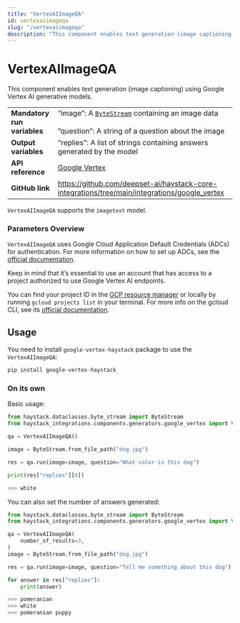 ```yaml
---
title: "VertexAIImageQA"
id: vertexaiimageqa
slug: "/vertexaiimageqa"
description: "This component enables text generation (image captioning) using Google Vertex AI generative models."
---
```


# VertexAIImageQA

This component enables text generation (image captioning) using Google Vertex AI generative models.

|  |  |
| --- | --- |
| **Mandatory run variables** | “image”: A [`ByteStream`](../../concepts/data-classes.mdx#bytestream)  containing an image data  <br /> <br />”question”: A string of a question about the image |
| **Output variables** | “replies”: A list of strings containing answers generated by the model |
| **API reference** | [Google Vertex](/reference/integrations-google-vertex) |
| **GitHub link** | https://github.com/deepset-ai/haystack-core-integrations/tree/main/integrations/google_vertex |

`VertexAIImageQA` supports the `imagetext` model.

### Parameters Overview

`VertexAIImageQA` uses Google Cloud Application Default Credentials (ADCs) for authentication. For more information on how to set up ADCs, see the [official documentation](https://cloud.google.com/docs/authentication/provide-credentials-adc).

Keep in mind that it’s essential to use an account that has access to a project authorized to use Google Vertex AI endpoints.

You can find your project ID in the [GCP resource manager](https://console.cloud.google.com/cloud-resource-manager) or locally by running `gcloud projects list` in your terminal. For more info on the gcloud CLI, see its [official documentation](https://cloud.google.com/cli).

## Usage

You need to install `google-vertex-haystack` package to use the  `VertexAIImageQA`:

```python
pip install google-vertex-haystack
```

### On its own

Basic usage:

```python
from haystack.dataclasses.byte_stream import ByteStream
from haystack_integrations.components.generators.google_vertex import VertexAIImageQA

qa = VertexAIImageQA()

image = ByteStream.from_file_path("dog.jpg")

res = qa.run(image=image, question="What color is this dog")

print(res["replies"][0])

>>> white
```

You can also set the number of answers generated:

```python
from haystack.dataclasses.byte_stream import ByteStream
from haystack_integrations.components.generators.google_vertex import VertexAIImageQA

qa = VertexAIImageQA(
    number_of_results=3,
)
image = ByteStream.from_file_path("dog.jpg")

res = qa.run(image=image, question="Tell me something about this dog")

for answer in res["replies"]:
    print(answer)

>>> pomeranian
>>> white
>>> pomeranian puppy
```
